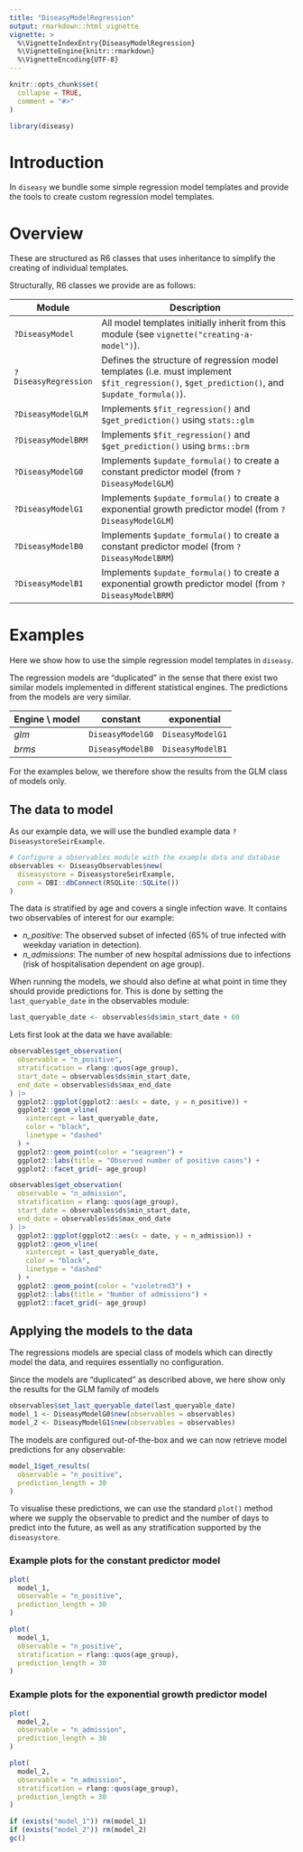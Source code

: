 ```yaml
---
title: "DiseasyModelRegression"
output: rmarkdown::html_vignette
vignette: >
  %\VignetteIndexEntry{DiseasyModelRegression}
  %\VignetteEngine{knitr::rmarkdown}
  %\VignetteEncoding{UTF-8}
---
```


```r
knitr::opts_chunk$set(
  collapse = TRUE,
  comment = "#>"
)
```

```r
library(diseasy)
```

# Introduction
In `diseasy` we bundle some simple regression model templates and provide the tools to create custom regression
model templates.

# Overview
These are structured as R6 classes that uses inheritance to simplify the creating of individual templates.

Structurally, R6 classes we provide are as follows:

| Module               | Description                                                           |
|--------------------- | --------------------------------------------------------------------- |
|`?DiseasyModel`       | All model templates initially inherit from this module (see `vignette("creating-a-model")`). |
|`?DiseasyRegression`  | Defines the structure of regression model templates (i.e. must implement `$fit_regression()`, `$get_prediction()`, and `$update_formula()`). |
|`?DiseasyModelGLM`    | Implements `$fit_regression()` and `$get_prediction()` using `stats::glm` |
|`?DiseasyModelBRM`    | Implements `$fit_regression()` and `$get_prediction()` using `brms::brm`  |
|`?DiseasyModelG0`     | Implements `$update_formula()` to create a constant predictor model (from `?DiseasyModelGLM`) |
|`?DiseasyModelG1`     | Implements `$update_formula()` to create a exponential growth predictor model (from `?DiseasyModelGLM`) |
|`?DiseasyModelB0`     | Implements `$update_formula()` to create a constant predictor model (from `?DiseasyModelBRM`) |
|`?DiseasyModelB1`     | Implements `$update_formula()` to create a exponential growth predictor model (from `?DiseasyModelBRM`) |

# Examples
Here we show how to use the simple regression model templates in `diseasy`.

The regression models are "duplicated" in the sense that there exist two similar
models implemented in different statistical engines. The predictions from the
models are very similar.

| Engine \\ model | constant         | exponential      |
|-----------------|------------------|------------------|
| *glm*           | `DiseasyModelG0` | `DiseasyModelG1` |
| *brms*          | `DiseasyModelB0` | `DiseasyModelB1` |

For the examples below, we therefore show the results from the GLM class of models only.


## The data to model
As our example data, we will use the bundled example data `?DiseasystoreSeirExample`.

```r
# Configure a observables module with the example data and database
observables <- DiseasyObservables$new(
  diseasystore = DiseasystoreSeirExample,
  conn = DBI::dbConnect(RSQLite::SQLite())
)
```

The data is stratified by age and covers a single infection wave.
It contains two observables of interest for our example:

- *n_positive*: The observed subset of infected
  (65% of true infected with weekday variation in detection).
- *n_admissions*: The number of new hospital admissions due to infections
  (risk of hospitalisation dependent on age group).

When running the models, we should also define at what point in time they should provide predictions for.
This is done by setting the `last_queryable_date` in the observables module:

```r
last_queryable_date <- observables$ds$min_start_date + 60
```

Lets first look at the data we have available:
```r
observables$get_observation(
  observable = "n_positive",
  stratification = rlang::quos(age_group),
  start_date = observables$ds$min_start_date,
  end_date = observables$ds$max_end_date
) |>
  ggplot2::ggplot(ggplot2::aes(x = date, y = n_positive)) +
  ggplot2::geom_vline(
    xintercept = last_queryable_date,
    color = "black",
    linetype = "dashed"
  ) +
  ggplot2::geom_point(color = "seagreen") +
  ggplot2::labs(title = "Observed number of positive cases") +
  ggplot2::facet_grid(~ age_group)
```

```r
observables$get_observation(
  observable = "n_admission",
  stratification = rlang::quos(age_group),
  start_date = observables$ds$min_start_date,
  end_date = observables$ds$max_end_date
) |>
  ggplot2::ggplot(ggplot2::aes(x = date, y = n_admission)) +
  ggplot2::geom_vline(
    xintercept = last_queryable_date,
    color = "black",
    linetype = "dashed"
  ) +
  ggplot2::geom_point(color = "violetred3") +
  ggplot2::labs(title = "Number of admissions") +
  ggplot2::facet_grid(~ age_group)
```

## Applying the models to the data
The regressions models are special class of models which can directly model the data,
and requires essentially no configuration.

Since the models are "duplicated" as described above, we here show only the results
for the GLM family of models

```r
observables$set_last_queryable_date(last_queryable_date)
model_1 <- DiseasyModelG0$new(observables = observables)
model_2 <- DiseasyModelG1$new(observables = observables)
```

The models are configured out-of-the-box and we can now retrieve model predictions for any observable:
```r
model_1$get_results(
  observable = "n_positive",
  prediction_length = 30
)
```

To visualise these predictions, we can use the standard `plot()` method where we supply the observable to 
predict and the number of days to predict into the future, as well as any stratification supported by the `diseasystore`.

### Example plots for the constant predictor model
```r
plot(
  model_1,
  observable = "n_positive",
  prediction_length = 30
)
```

```r
plot(
  model_1,
  observable = "n_positive",
  stratification = rlang::quos(age_group),
  prediction_length = 30
)
```

### Example plots for the exponential growth predictor model
```r
plot(
  model_2,
  observable = "n_admission",
  prediction_length = 30
)
```

```r
plot(
  model_2,
  observable = "n_admission",
  stratification = rlang::quos(age_group),
  prediction_length = 30
)
```

```r
if (exists("model_1")) rm(model_1)
if (exists("model_2")) rm(model_2)
gc()
```
